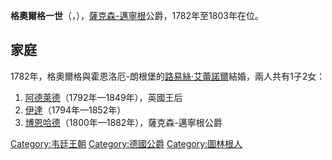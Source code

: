 {{Multiple issues|
{{Expand language|1=en|time=2020-10-29T04:11:05+00:00}}
{{Unreferenced|time=2020-10-29T04:11:05+00:00}}
}}
{{Infobox royalty
| name        = 格奧爾格一世
| image       = GeorgIsamei.JPG
| succession  = 薩克森-邁寧根公爵
| reign       = 1782年7月21日 — 1803年12月24日
| predecessor = [[卡爾·威廉_(薩克森-邁寧根)|卡爾·威廉]]
| successor   = [[博恩哈德二世_(薩克森-邁寧根)|博恩哈德二世]]
| spouse      = [[路易絲·艾蕾諾爾_(霍恩洛厄-朗根堡)|路易絲·艾蕾諾爾]]
| birth_date  = {{birth date|1761|2|4|df=y}}
| birth_place = [[邁寧根|邁寧根]]
| death_date  = {{death date and age|1803|12|24|1761|2|4|df=y}}
| death_place = 邁寧根
| house       = [[韋廷王朝|韋廷王朝]]
| father      = [[安東·烏爾里希_(薩克森-邁寧根)|薩克森-邁寧根公爵安東·烏爾里希]]
| mother      = {{link-en|夏洛特·阿瑪莉埃 (黑森-菲利普斯塔爾)|Princess Charlotte Amalie of Hesse-Philippsthal|夏洛特·阿瑪莉埃}}
| religion    = [[信義宗|信義宗]]
}}
'''格奧爾格一世'''（{{lang-de|Georg I.}}，{{bd|1761年|2月4日|1803年|12月24日}}），[[薩克森-邁寧根|薩克森-邁寧根]]公爵，1782年至1803年在位。

== 家庭 ==
1782年，格奧爾格與霍恩洛厄-朗根堡的[[路易絲·艾蕾諾爾_(霍恩洛厄-朗根堡)|路易絲·艾蕾諾爾]]結婚，兩人共有1子2女：
# [[阿德萊德_(薩克森-邁寧根)|阿德萊德]]（1792年—1849年），英國王后
# [[薩克森-邁寧根的伊達|伊達]]（1794年—1852年）
# [[博恩哈德二世_(薩克森-邁寧根)|博恩哈德]]（1800年—1882年），薩克森-邁寧根公爵

{{s-start}}
{{s-hou|[[薩克森-邁寧根|薩克森-邁寧根]]王朝|1761年|2月4日|1803年|12月24日|[[韋廷王朝|韋廷王朝]]}}
{{s-reg}}
{{s-bef|before=[[卡爾·威廉_(薩克森-邁寧根)|卡爾·威廉]]}}
{{s-ttl|title=[[薩克森統治者列表|薩克森-邁寧根公爵]]|years=1782年–1803年}}
{{s-aft|after=[[博恩哈德二世_(薩克森-邁寧根)|博恩哈德二世]]}}
{{s-end}}

[[Category:韦廷王朝|Category:韦廷王朝]]
[[Category:德國公爵|Category:德國公爵]]
[[Category:圖林根人|Category:圖林根人]]